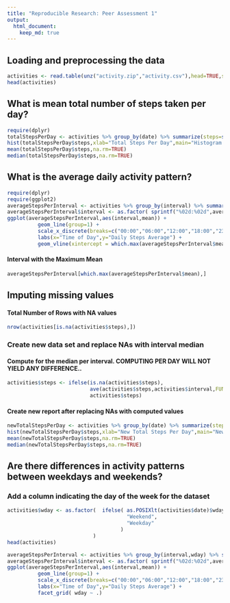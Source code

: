 ```yaml
---
title: "Reproducible Research: Peer Assessment 1"
output: 
  html_document:
    keep_md: true
---
```



## Loading and preprocessing the data

```r
activities <- read.table(unz("activity.zip","activity.csv"),head=TRUE,sep=",",na.strings ="NA")
head(activities)
```

## What is mean total number of steps taken per day?
```r
require(dplyr)
totalStepsPerDay <- activities %>% group_by(date) %>% summarize(steps=sum(steps,na.rm=TRUE))
hist(totalStepsPerDay$steps,xlab="Total Steps Per Day",main="Histogram for Total Steps Per Day")
mean(totalStepsPerDay$steps,na.rm=TRUE)
median(totalStepsPerDay$steps,na.rm=TRUE)
```

## What is the average daily activity pattern?
```r
require(dplyr)
require(ggplot2)
averageStepsPerInterval <- activities %>% group_by(interval) %>% summarize(mean=mean(steps,na.rm=TRUE))
averageStepsPerInterval$interval <- as.factor( sprintf("%02d:%02d",averageStepsPerInterval$interval%/%100,averageStepsPerInterval$interval%%100))
ggplot(averageStepsPerInterval,aes(interval,mean)) + 
          geom_line(group=1) + 
          scale_x_discrete(breaks=c("00:00","06:00","12:00","18:00","23:55")) +
          labs(x="Time of Day",y="Daily Steps Average") +
          geom_vline(xintercept = which.max(averageStepsPerInterval$mean), colour = "red", linetype="dotted" )
```

#### Interval with the Maximum Mean
```r
averageStepsPerInterval[which.max(averageStepsPerInterval$mean),]
```

## Imputing missing values
#### Total Number of Rows with NA values
```r
nrow(activities[is.na(activities$steps),])
```
### Create new data set and replace NAs with interval median
#### Compute for the median per interval.  COMPUTING PER DAY WILL NOT YIELD ANY DIFFERENCE..
```r
activities$steps <- ifelse(is.na(activities$steps),
                           ave(activities$steps,activities$interval,FUN=function(x) median(x,na.rm=TRUE)),
                           activities$steps)
```

#### Create new report after replacing NAs with computed values
```r
newTotalStepsPerDay <- activities %>% group_by(date) %>% summarize(steps=sum(steps))
hist(newTotalStepsPerDay$steps,xlab="New Total Steps Per Day",main="New Histogram for Total Steps Per Day")
mean(newTotalStepsPerDay$steps,na.rm=TRUE)
median(newTotalStepsPerDay$steps,na.rm=TRUE)
```

## Are there differences in activity patterns between weekdays and weekends?
### Add a column indicating the day of the week for the dataset
```r
activities$wday <- as.factor(  ifelse( as.POSIXlt(activities$date)$wday %in% c(0,6),
                                       "Weekend",
                                       "Weekday"
                                     )
                            )
head(activities)

averageStepsPerInterval <- activities %>% group_by(interval,wday) %>% summarize(mean=mean(steps,na.rm=TRUE))
averageStepsPerInterval$interval <- as.factor( sprintf("%02d:%02d",averageStepsPerInterval$interval%/%100,averageStepsPerInterval$interval%%100))
ggplot(averageStepsPerInterval,aes(interval,mean)) + 
          geom_line(group=1) + 
          scale_x_discrete(breaks=c("00:00","06:00","12:00","18:00","23:55")) +
          labs(x="Time of Day",y="Daily Steps Average") +
          facet_grid( wday ~ .)

```
